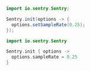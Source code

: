 ```java {tabTitle: Java}
import io.sentry.Sentry;

Sentry.init(options -> {
  options.setSampleRate(0.25);
});
```

```kotlin {tabTitle: Kotlin}
import io.sentry.Sentry

Sentry.init { options ->
  options.sampleRate = 0.25
}
```
